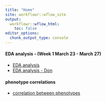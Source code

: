 ```yaml
---
title: "Home"
site: workflowr::wflow_site
output:
  workflowr::wflow_html:
    toc: false
editor_options:
  chunk_output_type: console
---
```


#### EDA analysis -  (Week 1 March 23 - March 27)
* [EDA analysis](eda.html)
* [EDA analysis - Don](eda_don.html)




#### phenotype correlations
* [correlation between phenotypes](cor_pheno.html)


